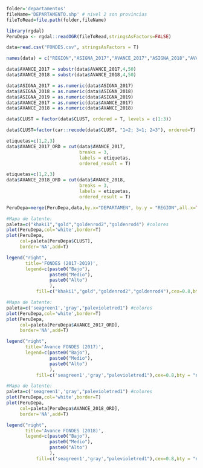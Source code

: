 ```r
folder='departamentos'
fileName='DEPARTAMENTO.shp' # nivel 2 son provincias
fileToRead=file.path(folder,fileName)

library(rgdal)
PeruDepa <- rgdal::readOGR(fileToRead,stringsAsFactors=FALSE)
```

```r
data=read.csv("FONDES.csv", stringsAsFactors = T)
```

```r
names(data) = c("REGION","ASIGNA_2017","AVANCE_2017","ASIGNA_2018","AVANCE_2018","ASIGNA_2019","CLUST")
```

```r
data$AVANCE_2017 = substr(data$AVANCE_2017,4,50)
data$AVANCE_2018 = substr(data$AVANCE_2018,4,50)
```

```r
data$ASIGNA_2017 = as.numeric(data$ASIGNA_2017)
data$ASIGNA_2018 = as.numeric(data$ASIGNA_2018)
data$ASIGNA_2019 = as.numeric(data$ASIGNA_2019)
data$AVANCE_2017 = as.numeric(data$AVANCE_2017)
data$AVANCE_2018 = as.numeric(data$AVANCE_2018)
```

```r
data$CLUST = factor(data$CLUST, ordered = T, levels = c(1:3))
```

```r
data$CLUST=factor(car::recode(data$CLUST, "1=2; 3=1; 2=3"), ordered=T)
```

```r
etiquetas=c(1,2,3)
data$AVANCE_2017_ORD = cut(data$AVANCE_2017,
                           breaks = 3,
                           labels = etiquetas,
                           ordered_result = T)
```

```r
etiquetas=c(1,2,3)
data$AVANCE_2018_ORD = cut(data$AVANCE_2018,
                           breaks = 3,
                           labels = etiquetas,
                           ordered_result = T)
```

```r
PeruDepa=merge(PeruDepa,data,by.x="DEPARTAMEN", by.y = "REGION",all.x=TRUE)
```

```r
#Mapa de latente:
paleta=c("khaki1","gold","goldenrod2","goldenrod4") #colores
plot(PeruDepa,col='white',border=T) 
plot(PeruDepa,
     col=paleta[PeruDepa$CLUST],
     border='NA',add=T)

legend("right",
       title='FONDES (2017-2019)',
       legend=c(paste0("Bajo"),
                paste0("Medio"),
                paste0("Alto")
                ),
           fill=c("khaki1","gold","goldenrod2","goldenrod4"),cex=0.8,bty = "n")
```

```r
#Mapa de latente:
paleta=c('seagreen1','gray',"palevioletred1") #colores
plot(PeruDepa,col='white',border=T) 
plot(PeruDepa,
     col=paleta[PeruDepa$AVANCE_2017_ORD],
     border='NA',add=T)

legend("right",
       title='Avance FONDES (2017)',
       legend=c(paste0("Bajo"),
                paste0("Medio"),
                paste0("Alto")
                ),
           fill=c('seagreen1','gray',"palevioletred1"),cex=0.8,bty = "n")
```

```r
#Mapa de latente:
paleta=c('seagreen1','gray',"palevioletred1") #colores
plot(PeruDepa,col='white',border=T) 
plot(PeruDepa,
     col=paleta[PeruDepa$AVANCE_2018_ORD],
     border='NA',add=T)

legend("right",
       title='Avance FONDES (2018)',
       legend=c(paste0("Bajo"),
                paste0("Medio"),
                paste0("Alto")
                ),
           fill=c('seagreen1','gray',"palevioletred1"),cex=0.8,bty = "n")
```
